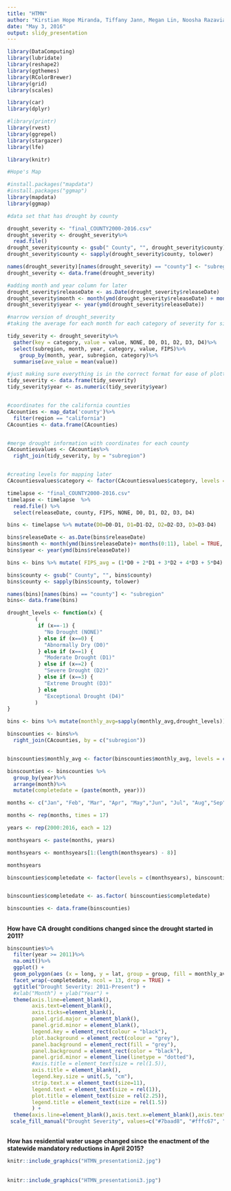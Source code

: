 ```yaml
---
title: "HTMN"
author: "Kirstian Hope Miranda, Tiffany Jann, Megan Lin, Noosha Razavian"
date: "May 3, 2016"
output: slidy_presentation
---
```

```r
library(DataComputing)
library(lubridate)
library(reshape2)
library(ggthemes)
library(RColorBrewer)
library(grid)
library(scales)

library(car)
library(dplyr)

#library(printr)
library(rvest)
library(ggrepel)
library(stargazer)
library(lfe)

library(knitr)
```


```r
#Hope's Map

#install.packages("mapdata")
#install.packages("ggmap")
library(mapdata)
library(ggmap)

#data set that has drought by county

drought_severity <- "final_COUNTY2000-2016.csv"
drought_severity <- drought_severity%>%
  read.file()
drought_severity$county <- gsub(" County", "", drought_severity$county)
drought_severity$county <- sapply(drought_severity$county, tolower)

names(drought_severity)[names(drought_severity) == "county"] <- "subregion"
drought_severity <- data.frame(drought_severity)

#adding month and year column for later
drought_severity$releaseDate <- as.Date(drought_severity$releaseDate)
drought_severity$month <- month(ymd(drought_severity$releaseDate) + months(0:11), abbr = TRUE)
drought_severity$year <- year(ymd(drought_severity$releaseDate)) 

#narrow version of drought_severity 
#taking the average for each month for each category of severity for simplicity

tidy_severity <- drought_severity%>%
  gather(key = category, value = value, NONE, D0, D1, D2, D3, D4)%>%
  select(subregion, month, year, category, value, FIPS)%>%
    group_by(month, year, subregion, category)%>%
  summarise(ave_value = mean(value))

#just making sure everything is in the correct format for ease of plotting
tidy_severity <- data.frame(tidy_severity)
tidy_severity$year <- as.numeric(tidy_severity$year)


#coordinates for the california counties
CAcounties <- map_data('county')%>%
  filter(region == "california")
CAcounties <- data.frame(CAcounties)


#merge drought information with coordinates for each county
CAcountiesvalues <- CAcounties%>%
  right_join(tidy_severity, by = "subregion")


#creating levels for mapping later
CAcountiesvalues$category <- factor(CAcountiesvalues$category, levels = c("D4", "D3", "D2", "D1", "D0", "NONE"))

timelapse <- "final_COUNTY2000-2016.csv"
timelapse <- timelapse  %>%
  read.file() %>%
  select(releaseDate, county, FIPS, NONE, D0, D1, D2, D3, D4)

bins <- timelapse %>% mutate(D0=D0-D1, D1=D1-D2, D2=D2-D3, D3=D3-D4)

bins$releaseDate <- as.Date(bins$releaseDate)
bins$month <- month(ymd(bins$releaseDate)+ months(0:11), label = TRUE, abbr = TRUE)
bins$year <- year(ymd(bins$releaseDate)) 

bins <- bins %>% mutate( FIPS_avg = (1*D0 + 2*D1 + 3*D2 + 4*D3 + 5*D4) /100 - 1) %>% group_by(month, year, FIPS, county) %>% summarise(monthly_avg = round(mean(FIPS_avg)))

bins$county <- gsub(" County", "", bins$county)
bins$county <- sapply(bins$county, tolower)

names(bins)[names(bins) == "county"] <- "subregion"
bins<- data.frame(bins)

drought_levels <- function(x) {
         (
          if (x==-1) {
            "No Drought (NONE)"
          } else if (x==0) {
            "Abnormally Dry (D0)"
          } else if (x==1) {
            "Moderate Drought (D1)"
          } else if (x==2) {
            "Severe Drought (D2)"
          } else if (x==3) {
            "Extreme Drought (D3)"
          } else
            "Exceptional Drought (D4)"
         )
}

bins <- bins %>% mutate(monthly_avg=sapply(monthly_avg,drought_levels))

binscounties <- bins%>%
  right_join(CAcounties, by = c("subregion"))


binscounties$monthly_avg <- factor(binscounties$monthly_avg, levels = c("No Drought (NONE)", "Abnormally Dry (D0)", "Moderate Drought (D1)", "Severe Drought (D2)", "Extreme Drought (D3)", "Exceptional Drought (D4)"))

binscounties <- binscounties %>%
  group_by(year)%>%
  arrange(month)%>%
  mutate(completedate = (paste(month, year)))

months <- c("Jan", "Feb", "Mar", "Apr", "May","Jun", "Jul", "Aug","Sep", "Oct", "Nov","Dec")

months <- rep(months, times = 17)

years <- rep(2000:2016, each = 12)

monthsyears <- paste(months, years)

monthsyears <- monthsyears[1:(length(monthsyears) - 8)]

monthsyears

binscounties$completedate <- factor(levels = c(monthsyears), binscounties$completedate)


binscounties$completedate <- as.factor( binscounties$completedate)

binscounties <- data.frame(binscounties)
```


##
**How have CA drought conditions changed since the drought started in 2011?**

```r
binscounties%>%
  filter(year >= 2011)%>%
  na.omit()%>%
  ggplot() + 
  geom_polygon(aes (x = long, y = lat, group = group, fill = monthly_avg), colour = "white", size = 0.02)+
  facet_wrap(~completedate, ncol = 13, drop = TRUE) +
  ggtitle("Drought Severity: 2011-Present") +
  #xlab("Month") + ylab("Year") +
  theme(axis.line=element_blank(),
        axis.text=element_blank(),
        axis.ticks=element_blank(),
        panel.grid.major = element_blank(),	
        panel.grid.minor = element_blank(), 
        legend.key = element_rect(colour = "black"),
        plot.background = element_rect(colour = "grey"),
        panel.background = element_rect(fill = "grey"),
        panel.background = element_rect(color = "black"),
        panel.grid.minor = element_line(linetype = "dotted"), 
        #axis.title = element_text(size = rel(1.5)),
        axis.title = element_blank(),
        legend.key.size = unit(.5, "cm"),
        strip.text.x = element_text(size=11),
        legend.text = element_text(size = rel(1)),
        plot.title = element_text(size = rel(2.25)),
        legend.title = element_text(size = rel(1.5))
        ) + 
  theme(axis.line=element_blank(),axis.text.x=element_blank(),axis.text.y=element_blank(),axis.ticks=element_blank()) + 
 scale_fill_manual("Drought Severity", values=c("#7baad8", "#fffc67", "orange", "darkorange3", "orangered3", "firebrick4"))

```

##
**How has residential water usage changed since the enactment of the statewide mandatory reductions in April 2015?**
```r
knitr::include_graphics("HTMN_presentationi2.jpg")
```

##
```r
knitr::include_graphics("HTMN_presentationi3.jpg")
```
